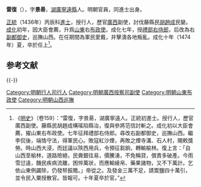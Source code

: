 '''雷復'''（{{bd|？||1474年||Lei}}），字'''景昜'''，[[湖廣|湖廣]][[寧遠縣|寧遠縣]]人。明朝官員，同進士出身。

[[正统_(年号)|正統]]（1436年）丙辰科[[進士|進士]]，授行人，歷官[[廣西|廣西]]副使，討伐藤縣民[[胡趙成|胡趙成]]民變。[[成化|成化]]初年，因大臣會薦，升爲[[山東|山東]]右[[布政使|布政使]]。成化七年，授[[禮部右侍郎|禮部右侍郎]]，后改為右[[副都御史|副都御史]]，巡撫山西。在任期間為軍民愛戴，并擊潰各地叛亂。成化十年（1474年）夏，卒於任上<ref>《[[明史|明史]]》（卷159）：“雷復，字景昜，湖廣寧遠人。正統初進士。授行人，歷官廣西副使。藤縣民胡趙成構瑤陷縣治，復與參將范信討斬之。成化初以大臣會薦，擢山東右布政使。七年征拜禮部右侍郎。尋改右副都御史，巡撫山西。繼李侃後，端恪守法，得軍民心。敗寇紅沙煙，再敗之煙寺溝、石人村，賜敕獎勞。時山西大浸，而廷議以陝西用兵，令預征芻餉，轉輸榆林。復上言：「自山西至榆林，道路險絕，民賫銀往易，價騰湧，不免稱貸，償責多破產。今雨雪愆違，饑民疾病流離，困悴萬狀，而應輸綾帛、藥果諸物，又不下萬計。乞依山東例蠲除，仍發帑振贍。」帝從之。及發金三萬不足，請鬻鹽四十萬引，並令民入粟授散官。皆報可。十年夏卒於官。”</ref>。

==参考文献==
{{wikisource|明史/卷159}}
<div class="references-small">
<references />
</div>

{{-}}
{{start box}}
{{s-off}}
{{succession box|[[陳宜|陳宜]]|[[秦紘|秦紘]]|[[山西巡抚|山西巡抚]]|<small>成化八年二月壬午 - 成化十年五月戊子<br />（1471年－1473年）</small>}}
{{end box}}
{{正統元年丙辰科殿試金榜}}
{{DEFAULTSORT:Lei雷}}
[[Category:明朝行人司行人|Category:明朝行人司行人]]
[[Category:明朝廣西按察司副使|Category:明朝廣西按察司副使]]
[[Category:明朝山東布政使|Category:明朝山東布政使]]
[[Category:明朝山西巡撫|Category:明朝山西巡撫]]